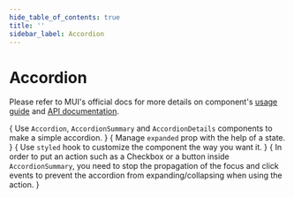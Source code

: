 ```yaml
---
hide_table_of_contents: true
title: ''
sidebar_label: Accordion
---
```




<h1 className='!m-0'>Accordion</h1>

<div className='template-bg-color' />

Please refer to MUI's official docs for more details on component's [usage guide](https://mui.com/material-ui/react-alert/) and [API documentation](https://mui.com/material-ui/react-alert/#api).

<Grid container spacing={6}>
  <Grid item xs={12} md={6}>
    <CardSnippet
      title="Basic Accordion"
      code={SourceCodeAccordionBasic}
      className='bg-transparent shadow-none border'
    >
     {
      <Typography className='mbe-4'>
          Use <code>Accordion</code>, <code>AccordionSummary</code> and <code>AccordionDetails</code> components to make a simple accordion.
        </Typography>
      }
      <AccordionBasic />
    </CardSnippet>
  </Grid>
  <Grid item xs={12} md={6}>
    <CardSnippet
      title="Controlled Accordion"
      code={SourceCodeAccordionControlled}
      className='bg-transparent shadow-none border'
    >
      {
        <Typography className='mbe-4'>
          Manage <code>expanded</code> prop with the help of a state.
        </Typography>
      }
      <AccordionControlled />
    </CardSnippet>
  </Grid>
  <Grid item xs={12} md={6}>
    <CardSnippet
      title="Customized Accordion"
      code={SourceCodeAccordionCustomized}
      className='bg-transparent shadow-none border'
    >
      {
        <Typography className='mbe-4'>
          Use <code>styled</code> hook to customize the component the way you want it.
        </Typography>
      }
      <AccordionCustomized />
    </CardSnippet>
  </Grid>
  <Grid item xs={12} md={6}>
    <CardSnippet
      title="Additional Actions"
      code={SourceCodeAccordionActions}
      className='bg-transparent shadow-none border'
    >
      {
        <Typography className='mbe-4'>
          In order to put an action such as a Checkbox or a button inside <code>AccordionSummary</code>, you need to stop the propagation of the focus and click events to prevent the accordion from expanding/collapsing when using the action.
        </Typography>
      }
      <AccordionActions />
    </CardSnippet>
  </Grid>
</Grid>
